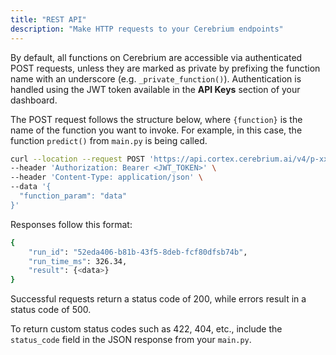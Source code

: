 ```yaml
---
title: "REST API"
description: "Make HTTP requests to your Cerebrium endpoints"
---
```


By default, all functions on Cerebrium are accessible via authenticated POST requests, unless they are marked as private by prefixing the function name with an underscore (e.g. `_private_function()`). Authentication is handled using the JWT token available in the **API Keys** section of your dashboard.

The POST request follows the structure below, where `{function}` is the name of the function you want to invoke. For example, in this case, the function `predict()` from `main.py` is being called.

```bash
curl --location --request POST 'https://api.cortex.cerebrium.ai/v4/p-xxxxx/{app-name}/{function}' \
--header 'Authorization: Bearer <JWT_TOKEN>' \
--header 'Content-Type: application/json' \
--data '{
  "function_param": "data"
}'
```

Responses follow this format:

```bash
{
    "run_id": "52eda406-b81b-43f5-8deb-fcf80dfsb74b",
    "run_time_ms": 326.34,
    "result": {<data>}
}
```

Successful requests return a status code of 200, while errors result in a status code of 500.

To return custom status codes such as 422, 404, etc., include the `status_code` field in the JSON response from your `main.py`.

